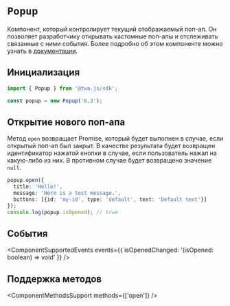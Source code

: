 # `Popup`

Компонент, который контролирует текущий отображаемый поп-ап. Он позволяет разработчику открывать кастомные поп-апы и отслеживать связанные с ними события. Более подробно об этом компоненте можно узнать в [документации](../../../ui/popup.mdx).

## Инициализация

```typescript
import { Popup } from '@twa.js/sdk';

const popup = new Popup('6.3');
```

## Открытие нового поп-апа

Метод `open` возвращает Promise, который будет выполнен в случае, если открытый поп-ап был закрыт. В качестве результата будет возвращен идентификатор нажатой кнопки в случае, если пользователь нажал на какую-либо из них. В противном случае будет возвращено значение `null`.

```typescript
popup.open({
  title: 'Hello!',
  message: 'Here is a test message.',
  buttons: [{id: 'my-id', type: 'default', text: 'Default text'}]
});
console.log(popup.isOpened); // true
```

## События

<ComponentSupportedEvents events={{ isOpenedChanged: '(isOpened: boolean) => void' }} />

## Поддержка методов

<ComponentMethodsSupport methods={['open']} />
